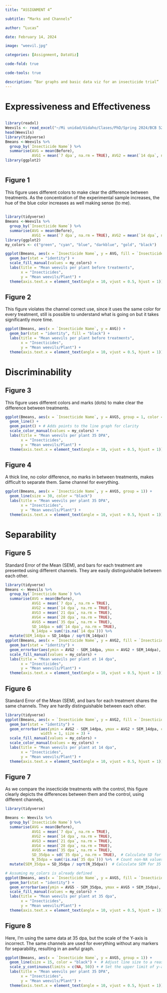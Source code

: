 ```yaml
---
title: “ASSIGNMENT 4”

subtitle: “Marks and Channels”

author: “Lucas”

date: February 14, 2024  

image: "weevil.jpg" 

categories: [Assignment, DataViz]

code-fold: true

code-tools: true

description: “Bar graphs and basic data viz for an insecticide trial”
---
```


# **Expressiveness and Effectiveness**

## 

```r
library(readxl)
Weevils <- read_excel("~/Mi unidad/Uidaho/Clases/PhD/Spring 2024/BCB 520/Data/Weevils.xlsx")
head(Weevils)
library(tidyverse)
Bmeans <-Weevils %>%
  group_by(`Insecticide Name`) %>%
  summarise(AVG = mean(Before),
            AVG1 = mean(`7 dpa`, na.rm = TRUE), AVG2 = mean(`14 dpa`, na.rm = TRUE), AVG3 = mean(`21 dpa`, na.rm = TRUE), AVG4 = mean(`28 dpa`, na.rm = TRUE), AVG5 = mean(`35 dpa`, na.rm = TRUE) )
library(ggplot2)



```

## **Figure 1** 

This figure uses different colors to make clear the difference between treatments. As the concentration of the experimental sample increases, the hue of the blue color increases as well making sense (to me).

## 

```r
library(tidyverse)
Bmeans <-Weevils %>%
  group_by(`Insecticide Name`) %>%
  summarise(AVG = mean(Before),
            AVG1 = mean(`7 dpa`, na.rm = TRUE), AVG2 = mean(`14 dpa`, na.rm = TRUE), AVG3 = mean(`21 dpa`, na.rm = TRUE), AVG4 = mean(`28 dpa`, na.rm = TRUE), AVG5 = mean(`35 dpa`, na.rm = TRUE) )
library(ggplot2)
my_colors <- c("green", "cyan", "blue", "darkblue", "gold", "black")

ggplot(Bmeans, aes(x = `Insecticide Name`, y = AVG, fill = `Insecticide Name`)) +
  geom_bar(stat = "identity") +
  scale_fill_manual(values = my_colors) +
  labs(title = "Mean weevils per plant before treatments",
       x = "Insecticides",
       y = "Mean weevils/Plant") +
  theme(axis.text.x = element_text(angle = 10, vjust = 0.5, hjust = 1))

```

## **Figure 2** 

This figure violates the channel correct use, since it uses the same color for every treatment, still is possible to understand what is going on but it takes significantly more time.

```r
ggplot(Bmeans, aes(x = `Insecticide Name`, y = AVG)) +
  geom_bar(stat = "identity", fill = "black") +
  labs(title = "Mean weevils per plant before treatments",
       x = "Insecticides",
       y = "Mean weevils/Plant") +
  theme(axis.text.x = element_text(angle = 10, vjust = 0.5, hjust = 1))


```

# **Discriminability**

## **Figure 3**

This figure uses different colors and marks (dots) to make clear the difference between treatments.

```r
ggplot(Bmeans, aes(x = `Insecticide Name`, y = AVG5, group = 1, color = `Insecticide Name`)) +
  geom_line() +
  geom_point() + # Adds points to the line graph for clarity
  scale_color_manual(values = my_colors) +
  labs(title = "Mean weevils per plant 35 DPA",
       x = "Insecticides",
       y = "Mean weevils/Plant") +
  theme(axis.text.x = element_text(angle = 10, vjust = 0.5, hjust = 1))

```

## **Figure 4**

A thick line, no color difference, no marks in between treatments, makes difficult to separate them. Same channel for everything.

```r
ggplot(Bmeans, aes(x = `Insecticide Name`, y = AVG5, group = 1)) +
  geom_line(size = 30, color = "black") 
  labs(title = "Mean weevils per plant 35 DPA",
       x = "Insecticides",
       y = "Mean weevils/Plant") +
  theme(axis.text.x = element_text(angle = 10, vjust = 0.5, hjust = 1))

```

# **Separability**

## **Figure 5**

Standard Error of the Mean (SEM), and bars for each treatment are presented using different channels. They are easily distinguishable between each other.

```r

library(tidyverse)
Bmeans <- Weevils %>%
  group_by(`Insecticide Name`) %>%
  summarise(AVG = mean(Before),
            AVG1 = mean(`7 dpa`, na.rm = TRUE),
            AVG2 = mean(`14 dpa`, na.rm = TRUE),
            AVG3 = mean(`21 dpa`, na.rm = TRUE),
            AVG4 = mean(`28 dpa`, na.rm = TRUE),
            AVG5 = mean(`35 dpa`, na.rm = TRUE),
            SD_14dpa = sd(`14 dpa`, na.rm = TRUE), 
            N_14dpa = sum(!is.na(`14 dpa`))) %>% 
  mutate(SEM_14dpa = SD_14dpa / sqrt(N_14dpa)) 
ggplot(Bmeans, aes(x = `Insecticide Name`, y = AVG2, fill = `Insecticide Name`)) +
  geom_bar(stat = "identity") +
  geom_errorbar(aes(ymin = AVG2 - SEM_14dpa, ymax = AVG2 + SEM_14dpa), width = 0.2) +
  scale_fill_manual(values = my_colors) +
  labs(title = "Mean weevils per plant at 14 dpa",
       x = "Insecticides",
       y = "Mean weevils/Plant") +
  theme(axis.text.x = element_text(angle = 10, vjust = 0.5, hjust = 1))

```

## **Figure 6**

Standard Error of the Mean (SEM), and bars for each treatment shares the same channels. They are hardly distinguishable between each other.

```r
library(tidyverse)
ggplot(Bmeans, aes(x = `Insecticide Name`, y = AVG2, fill = `Insecticide Name`)) +
  geom_bar(stat = "identity") +
  geom_errorbar(aes(ymin = AVG2 - SEM_14dpa, ymax = AVG2 + SEM_14dpa, color = `Insecticide Name`), 
                width = 1, size = 3) +
  scale_fill_manual(values = my_colors) +
  scale_color_manual(values = my_colors) + 
  labs(title = "Mean weevils per plant at 14 dpa",
       x = "Insecticides",
       y = "Mean weevils/Plant") +
  theme(axis.text.x = element_text(angle = 10, vjust = 0.5, hjust = 1))

```

## **Figure 7**

As we compare the insecticide treatments with the control, this figure clearly depicts the differences between them and the control, using different channels,

```r
library(tidyverse)

Bmeans <- Weevils %>%
  group_by(`Insecticide Name`) %>%
  summarise(AVG = mean(Before),
            AVG1 = mean(`7 dpa`, na.rm = TRUE),
            AVG2 = mean(`14 dpa`, na.rm = TRUE),
            AVG3 = mean(`21 dpa`, na.rm = TRUE),
            AVG4 = mean(`28 dpa`, na.rm = TRUE),
            AVG5 = mean(`35 dpa`, na.rm = TRUE),
            SD_35dpa = sd(`35 dpa`, na.rm = TRUE),  # Calculate SD for 35 dpa
            N_35dpa = sum(!is.na(`35 dpa`))) %>%  # Count non-NA values for 35 dpa
  mutate(SEM_35dpa = SD_35dpa / sqrt(N_35dpa))  # Calculate SEM for 35 dpa

# Assuming my_colors is already defined
ggplot(Bmeans, aes(x = `Insecticide Name`, y = AVG5, fill = `Insecticide Name`)) +
  geom_bar(stat = "identity") +
  geom_errorbar(aes(ymin = AVG5 - SEM_35dpa, ymax = AVG5 + SEM_35dpa), width = 0.2) +
  scale_fill_manual(values = my_colors) +
  labs(title = "Mean weevils per plant at 35 dpa",
       x = "Insecticides",
       y = "Mean weevils/Plant") +
  theme(axis.text.x = element_text(angle = 10, vjust = 0.5, hjust = 1))

```

## **Figure 8**

Here, I’m using the same data at 35 dpa, but the scale of the Y-axis is incorrect. The same channels are used for everything without any markers for separability, resulting in an awful graph.

```r
ggplot(Bmeans, aes(x = `Insecticide Name`, y = AVG5, group = 1)) +
  geom_line(size = 15, color = "black") +  # Adjust line size to a reasonable value
  scale_y_continuous(limits = c(NA, 50)) + # Set the upper limit of y-axis to 50
  labs(title = "Mean weevils per plant 35 DPA",
       x = "Insecticides",
       y = "Mean weevils/Plant") +
  theme(axis.text.x = element_text(angle = 10, vjust = 0.5, hjust = 1))

```
